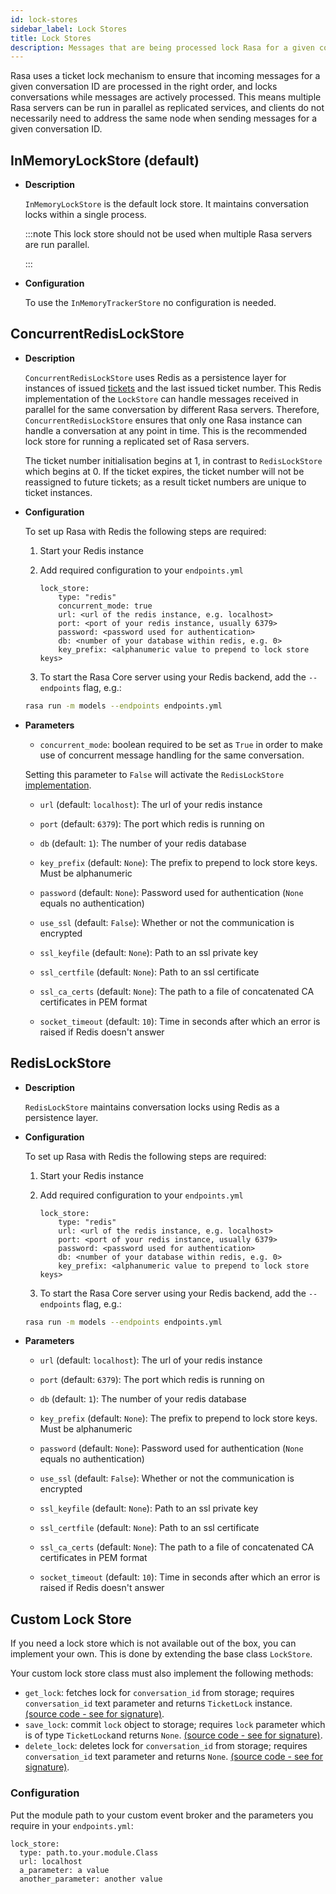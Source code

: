 ```yaml
---
id: lock-stores
sidebar_label: Lock Stores
title: Lock Stores
description: Messages that are being processed lock Rasa for a given conversation ID to ensure that multiple incoming messages for that conversation do not interfere with each other. Rasa provides multiple implementations to maintain conversation locks.
---
```


Rasa uses a ticket lock mechanism to ensure that incoming messages for a given
conversation ID are processed in the right order, and locks conversations while
messages are actively processed. This means multiple Rasa servers can
be run in parallel as replicated services, and clients do not necessarily need to
address the same node when sending messages for a given conversation ID.

## InMemoryLockStore (default)


* **Description**

  `InMemoryLockStore` is the default lock store. It maintains conversation locks
  within a single process.

  :::note
  This lock store should not be used when multiple Rasa servers are run
  parallel.

  :::



* **Configuration**

  To use the `InMemoryTrackerStore` no configuration is needed.


## ConcurrentRedisLockStore


* **Description**

  `ConcurrentRedisLockStore` uses Redis as a persistence layer for instances of issued [tickets](https://rasa.com/docs/rasa/reference/rasa/core/lock/#ticket-objects) and the last issued ticket number.
  This Redis implementation of the `LockStore` can handle messages received in parallel for the same conversation by different Rasa servers.
  Therefore, `ConcurrentRedisLockStore` ensures that only one Rasa instance can handle a conversation at any point in time.
  This is the recommended lock store for running a replicated set of Rasa servers.

  The ticket number initialisation begins at 1, in contrast to `RedisLockStore` which begins at 0.
  If the ticket expires, the ticket number will not be reassigned to future tickets; as a result ticket numbers are unique to ticket instances.


* **Configuration**


  To set up Rasa with Redis the following steps are required:

  1. Start your Redis instance

  2. Add required configuration to your `endpoints.yml`

     ```yaml-rasa
     lock_store:
         type: "redis"
         concurrent_mode: true
         url: <url of the redis instance, e.g. localhost>
         port: <port of your redis instance, usually 6379>
         password: <password used for authentication>
         db: <number of your database within redis, e.g. 0>
         key_prefix: <alphanumeric value to prepend to lock store keys>
     ```

  3. To start the Rasa Core server using your Redis backend, add the `--endpoints`
  flag, e.g.:

  ```bash
  rasa run -m models --endpoints endpoints.yml
  ```



* **Parameters**

  * `concurrent_mode`: boolean required to be set as `True` in order to make use of concurrent message handling for the same conversation.

  Setting this parameter to `False` will activate the `RedisLockStore` [implementation](./lock-stores.mdx#redislockstore).

  * `url` (default: `localhost`): The url of your redis instance

  * `port` (default: `6379`): The port which redis is running on

  * `db` (default: `1`): The number of your redis database

  * `key_prefix` (default: `None`): The prefix to prepend to lock store keys. Must
     be alphanumeric

  * `password` (default: `None`): Password used for authentication
    (`None` equals no authentication)

  * `use_ssl` (default: `False`): Whether or not the communication is encrypted

  * `ssl_keyfile` (default: `None`): Path to an ssl private key

  * `ssl_certfile` (default: `None`): Path to an ssl certificate

  * `ssl_ca_certs` (default: `None`): The path to a file of concatenated CA certificates in PEM format

  * `socket_timeout` (default: `10`): Time in seconds after which an
     error is raised if Redis doesn't answer

## RedisLockStore


* **Description**

  `RedisLockStore` maintains conversation locks using Redis as a persistence layer.



* **Configuration**

  To set up Rasa with Redis the following steps are required:

  1. Start your Redis instance

  2. Add required configuration to your `endpoints.yml`

     ```yaml-rasa
     lock_store:
         type: "redis"
         url: <url of the redis instance, e.g. localhost>
         port: <port of your redis instance, usually 6379>
         password: <password used for authentication>
         db: <number of your database within redis, e.g. 0>
         key_prefix: <alphanumeric value to prepend to lock store keys>
     ```

  3. To start the Rasa Core server using your Redis backend, add the `--endpoints`
  flag, e.g.:

  ```bash
  rasa run -m models --endpoints endpoints.yml
  ```



* **Parameters**

  * `url` (default: `localhost`): The url of your redis instance

  * `port` (default: `6379`): The port which redis is running on

  * `db` (default: `1`): The number of your redis database

  * `key_prefix` (default: `None`): The prefix to prepend to lock store keys. Must
     be alphanumeric

  * `password` (default: `None`): Password used for authentication
    (`None` equals no authentication)

  * `use_ssl` (default: `False`): Whether or not the communication is encrypted

  * `ssl_keyfile` (default: `None`): Path to an ssl private key

  * `ssl_certfile` (default: `None`): Path to an ssl certificate

  * `ssl_ca_certs` (default: `None`): The path to a file of concatenated CA certificates in PEM format

  * `socket_timeout` (default: `10`): Time in seconds after which an
     error is raised if Redis doesn't answer


## Custom Lock Store

If you need a lock store which is not available out of the box, you can implement your own.
This is done by extending the base class `LockStore`.

Your custom lock store class must also implement the following methods:
- `get_lock`: fetches lock for `conversation_id` from storage; requires `conversation_id` text parameter and returns `TicketLock` instance.
[(source code - see for signature)](https://github.com/RasaHQ/rasa/blob/main/rasa/core/lock_store.py#L59).
- `save_lock`: commit `lock` object to storage; requires `lock` parameter which is of type `TicketLock`and returns `None`.
[(source code - see for signature)](https://github.com/RasaHQ/rasa/blob/main/rasa/core/lock_store.py#L67).
- `delete_lock`: deletes lock for `conversation_id` from storage; requires `conversation_id` text parameter and returns `None`.
[(source code - see for signature)](https://github.com/RasaHQ/rasa/blob/main/rasa/core/lock_store.py#L63).

### Configuration

Put the module path to your custom event broker and the parameters you require in your `endpoints.yml`:

 ```yaml-rasa title="endpoints.yml"
 lock_store:
   type: path.to.your.module.Class
   url: localhost
   a_parameter: a value
   another_parameter: another value
 ```
